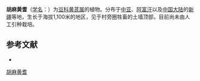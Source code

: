 {{Speciesbox
| name = 胡麻黄耆
| status = 
| status_system = 
| image =
| genus = Astragalus
| species = sesamoides
| authority = Boiss.
}}

'''胡麻黄耆'''（[[学名|学名]]：{{lang|la|''Astragalus sesamoides''}}）为[[豆科|豆科]][[黄芪属|黄芪属]]的植物。分布于[[中亚|中亚]]、[[阿富汗|阿富汗]]以及[[中国大陆|中国大陆]]的[[新疆|新疆]]等地，生长于海拔1,100米的地区，见于村旁圈牲畜的土墙顶部，目前尚未由人工引种栽培。

== 参考文献 ==
<div class="references-small">
* {{cite web| url =http://www.bioinfo.cn/db05/KmzwSpecies.php?action=view&id=15798| title =胡麻黄耆| work =《中国高等植物数据库全库》| publisher =中国科学院微生物研究所| author =昆明植物研究所| accessdate =2009-02-25| deadurl =yes| archiveurl =https://web.archive.org/web/20160305042242/http://www.bioinfo.cn/db05/KmzwSpecies.php?action=view&id=15798| archivedate =2016-03-05}}
</div>
{{Taxonbar|from=Q15228116}}

[[Category:黄芪属|胡麻黄耆]]


{{植物小作品}}